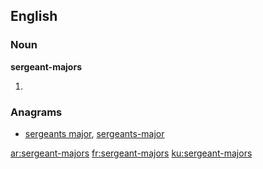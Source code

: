 ==English==

===Noun===
'''sergeant-majors'''

# {{plural of|[[sergeant-major]]}}

===Anagrams===
* [[sergeants major#English|sergeants major]], [[sergeants-major#English|sergeants-major]]

[[ar:sergeant-majors]]
[[fr:sergeant-majors]]
[[ku:sergeant-majors]]